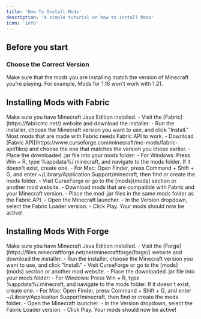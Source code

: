 ```yaml
---
title: 'How To Install Mods'
description: 'A simple tutorial on how to install Mods'
icon: 'info'
---
```


## Before you start
### Choose the Correct Version
Make sure that the mods you are installing match the version of Minecraft you're playing. For example, Mods for 1.16 won't work with 1.21.

## Installing Mods with Fabric 
<Steps>
  <Step title="Download Minecraft">
    Make sure you have Minecraft Java Edition installed.
  </Step>
  <Step title="Download Fabric">
    - Visit the [Fabric](https://fabricmc.net/) website and download the installer.
    - Run the installer, choose the Minecraft version you want to use, and click "Install."
  </Step>
  <Step title="Installing Fabric API">
    Most mods that are made with Fabric needs Fabric API to work.
    - Download [Fabric API](https://www.curseforge.com/minecraft/mc-mods/fabric-api/files) and choose the one that matches the version you chose earlier.
    - Place the downloaded .jar file into your mods folder:
        - For Windows: Press Win + R, type %appdata%/.minecraft, and navigate to the mods folder. If it doesn't exist, create one.
        - For Mac: Open Finder, press Command + Shift + G, and enter ~/Library/Application Support/minecraft, then find or create the mods folder.
  </Step>
  <Step title="Download and Install Mods">
    - Visit CurseForge or go to the [mods](mods) section or another mod website.
    - Download mods that are compatible with Fabric and your Minecraft version.
    - Place the mod .jar files in the same mods folder as the Fabric API.
  </Step>
  <Step title="Launch Minecraft">
    - Open the Minecraft launcher.
    - In the Version dropdown, select the Fabric Loader version.
    - Click Play. Your mods should now be active!
    </Step>
</Steps>

## Installing Mods With Forge
<Steps>
  <Step title="Download Minecraft">
    Make sure you have Minecraft Java Edition installed.
  </Step>
  <Step title="Download Forge">
    - Visit the [Forge](https://files.minecraftforge.net/net/minecraftforge/forge/) website and download the installer.
    - Run the installer, choose the Minecraft version you want to use, and click "Install."
  </Step>
  <Step title="Downloading Mods For Forge">
    - Visit CurseForge or go to the [mods](mods) section or another mod website.
    - Place the downloaded .jar file into your mods folder:
        - For Windows: Press Win + R, type %appdata%/.minecraft, and navigate to the mods folder. If it doesn't exist, create one.
        - For Mac: Open Finder, press Command + Shift + G, and enter ~/Library/Application Support/minecraft, then find or create the mods folder.
  </Step>
  <Step title="Launch Minecraft">
    - Open the Minecraft launcher.
    - In the Version dropdown, select the Fabric Loader version.
    - Click Play. Your mods should now be active!
    </Step>
</Steps>
